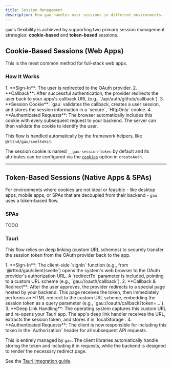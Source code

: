 ```yaml
---
title: Session Management
description: How gau handles user sessions in different environments.
---
```


`gau`'s flexibility is achieved by supporting two primary session management strategies: **cookie-based** and **token-based** sessions.

## Cookie-Based Sessions (Web Apps)

This is the most common method for full-stack web apps.

### How It Works

<Steps>
1.  **Sign-In**: The user is redirected to the OAuth provider.
2.  **Callback**: After successful authentication, the provider redirects the user back to your apps's callback URL (e.g., `/api/auth/github/callback`).
3.  **Session Cookie**: `gau` validates the callback, creates a user session, and stores the session information in a `secure`, `HttpOnly` cookie.
4.  **Authenticated Requests**: The browser automatically includes this cookie with every subsequent request to your backend. The server can then validate the cookie to identify the user.
</Steps>

This flow is handled automatically by the framework helpers, like `@rttnd/gau/sveltekit`.

The session cookie is named `__gau-session-token` by default and its attributes can be configured via the [`cookies`](/guides/configuration#cookies) option in `createAuth`.

---

## Token-Based Sessions (Native Apps & SPAs)

For environments where cookies are not ideal or feasible - like desktop apps, mobile apps, or SPAs that are decoupled from their backend - `gau` uses a token-based flow.

### SPAs

TODO

### Tauri

This flow relies on deep linking (custom URL schemes) to securely transfer the session token from the OAuth provider back to the app.

<Steps>
1.  **Sign-In**: The client-side `signIn` function (e.g., from `@rttnd/gau/client/svelte`) opens the system's web browser to the OAuth provider's authorization URL. A `redirectTo` parameter is included, pointing to a custom URL scheme (e.g., `gau://oauth/callback`).
2.  **Callback & Redirect**: After the user approves, the provider redirects to a special page hosted by your backend. This page receives the token, then immediately performs an HTML redirect to the custom URL scheme, embedding the session token as a query parameter (e.g., `gau://oauth/callback?token=...`).
3.  **Deep Link Handling**: The operating system captures this custom URL and re-opens your Tauri app. The app's deep link handler receives the URL, extracts the session token, and stores it in `localStorage`.
4.  **Authenticated Requests**: The client is now responsible for including this token in the `Authorization` header for all subsequent API requests.
</Steps>

This is entirely managed by `gau`. The client libraries automatically handle storing the token and including it in requests, while the backend is designed to render the necessary redirect page.

See the [Tauri integration guide](/integrations/tauri).
